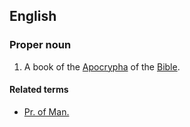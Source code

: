 ==English==
{{book of the Bible|Prayer of Manasseh}}

===Proper noun===
{{en-proper noun}}
# {{context|biblical|lang=en}}  A book of the [[Apocrypha]] of the [[Bible]].

====Related terms====
*[[Pr. of Man.]]